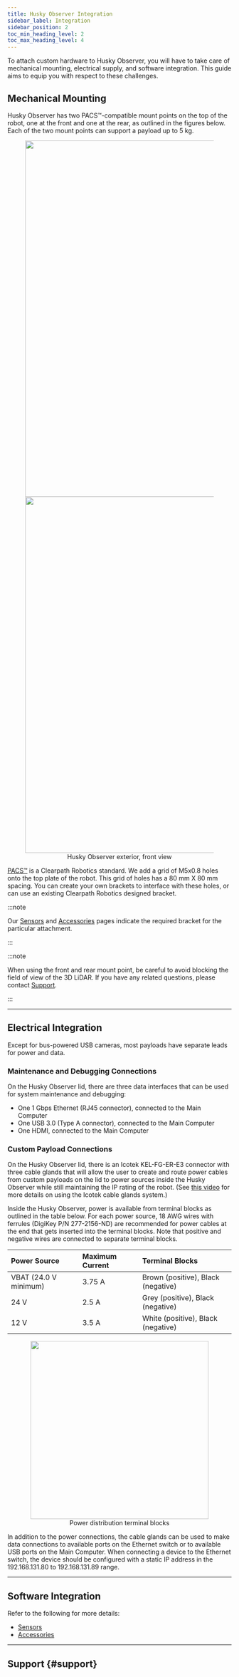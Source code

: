 ```yaml
---
title: Husky Observer Integration
sidebar_label: Integration
sidebar_position: 2
toc_min_heading_level: 2
toc_max_heading_level: 4
---
```



To attach custom hardware to Husky Observer, you will have to take care of mechanical mounting, electrical
supply, and software integration. This guide aims to equip you with respect to these challenges.

## Mechanical Mounting

Husky Observer has two PACS&trade;-compatible mount points on the top of the robot, one at the front
and one at the rear, as outlined in the figures below. Each of the two mount points can support
a payload up to 5 kg.

<center>
  <figure>
    <img
      src="/img/robot_images/husky_observer_images/front_wireframe_with_labels.png"
      width="800"
    />
    <img
      src="/img/robot_images/husky_observer_images/rear_wireframe_with_labels.png"
      width="800"
    />
    <figcaption>Husky Observer exterior, front view</figcaption>
  </figure>
</center>

[PACS&trade;](../../accessories/pacs.mdx) is a Clearpath Robotics standard.
We add a grid of M5x0.8 holes onto the top plate of the robot.
This grid of holes has a 80 mm X 80 mm spacing.
You can create your own brackets to interface with these holes, or can use an existing Clearpath Robotics designed bracket.

:::note

Our [Sensors](../../accessories/sensors/sensors.mdx) and [Accessories](../../accessories/add-ons/add-ons.mdx) pages indicate the required bracket for the particular attachment.

:::

:::note

When using the front and rear mount point, be careful to avoid blocking the field of view of
the 3D LiDAR. If you have any related questions, please contact [Support](#support).

:::

---

## Electrical Integration

Except for bus-powered USB cameras, most payloads have separate leads for power and data.

### Maintenance and Debugging Connections

On the Husky Observer lid, there are three data interfaces that can be used for system maintenance
and debugging:

- One 1 Gbps Ethernet (RJ45 connector), connected to the Main Computer
- One USB 3.0 (Type A connector), connected to the Main Computer
- One HDMI, connected to the Main Computer

### Custom Payload Connections

On the Husky Observer lid, there is an Icotek KEL-FG-ER-E3 connector with three cable glands that will allow the user to
create and route power cables from custom payloads on the lid to power sources inside the Husky Observer
while still maintaining the IP rating of the robot. (See
[this video](https://www.youtube.com/watch?v=xVLlroSRH7E&t=1s&ab_channel=icotek)
for more details on using the Icotek cable glands system.)

Inside the Husky Observer, power is available from terminal blocks as outlined in the table below.
For each power source, 18 AWG wires with ferrules (DigiKey P/N 277-2156-ND) are recommended for power cables
at the end that gets inserted into the terminal blocks. Note that positive and negative wires are connected
to separate terminal blocks.

| Power Source          | Maximum Current | Terminal Blocks                    |
| :-------------------- | :-------------- | :--------------------------------- |
| VBAT (24.0 V minimum) | 3.75 A          | Brown (positive), Black (negative) |
| 24 V                  | 2.5 A           | Grey (positive), Black (negative)  |
| 12 V                  | 3.5 A           | White (positive), Black (negative) |

<center>
  <figure>
    <img
      src="/img/robot_images/husky_observer_images/power_distribution_terminal_blocks.png"
      width="400"
    />
    <figcaption>Power distribution terminal blocks</figcaption>
  </figure>
</center>

In addition to the power connections, the cable glands can be used to make data connections to
available ports on the Ethernet switch or to available USB ports on the Main Computer. When
connecting a device to the Ethernet switch, the device should be configured with a static IP
address in the 192.168.131.80 to 192.168.131.89 range.

---

## Software Integration

<ComponentCommonSoftwareIntegration />

Refer to the following for more details:

- [Sensors](../../accessories/sensors/sensors.mdx)
- [Accessories](../../accessories/add-ons/add-ons.mdx)

---

## Support {#support}

<Support />
